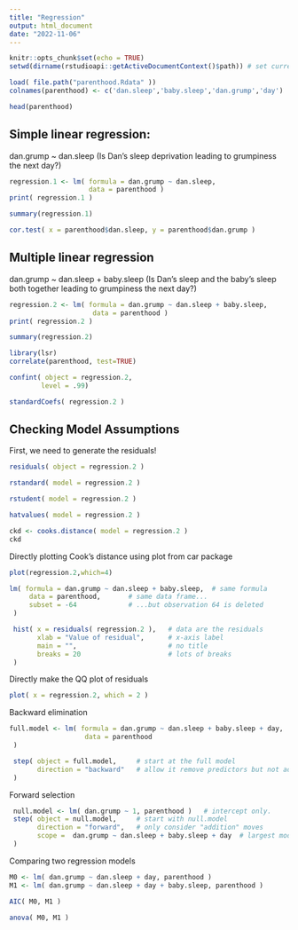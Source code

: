 ```yaml
---
title: "Regression"
output: html_document
date: "2022-11-06"
---
```


```r
knitr::opts_chunk$set(echo = TRUE)
setwd(dirname(rstudioapi::getActiveDocumentContext()$path)) # set current path as work path
```



```r
load( file.path("parenthood.Rdata" ))
colnames(parenthood) <- c('dan.sleep','baby.sleep','dan.grump','day')
```


```r
head(parenthood)
```

## Simple linear regression:
dan.grump ~ dan.sleep (Is Dan's sleep deprivation leading to grumpiness the next day?)
```r
regression.1 <- lm( formula = dan.grump ~ dan.sleep,  
                    data = parenthood )
print( regression.1 )
```

```r
summary(regression.1)
```

```r
cor.test( x = parenthood$dan.sleep, y = parenthood$dan.grump )
```


## Multiple linear regression
dan.grump ~ dan.sleep + baby.sleep (Is Dan's sleep and the baby's sleep both together leading to grumpiness the next day?)

```r
regression.2 <- lm( formula = dan.grump ~ dan.sleep + baby.sleep,  
                     data = parenthood )
print( regression.2 )
```
```r
summary(regression.2)
```

```r
library(lsr)
correlate(parenthood, test=TRUE)
```

```r
confint( object = regression.2,
        level = .99)
```

```r
standardCoefs( regression.2 )

```

## Checking Model Assumptions
First, we need to generate the residuals!

```r
residuals( object = regression.2 )
```

```r
rstandard( model = regression.2 )
```

```r
rstudent( model = regression.2 )
```

```r
hatvalues( model = regression.2 )
```

```r
ckd <- cooks.distance( model = regression.2 )
ckd
```

Directly plotting Cook's distance using plot from car package
```r
plot(regression.2,which=4)
```




```r
lm( formula = dan.grump ~ dan.sleep + baby.sleep,  # same formula
     data = parenthood,       # same data frame...
     subset = -64             # ...but observation 64 is deleted
 )
```




```r
 hist( x = residuals( regression.2 ),   # data are the residuals
       xlab = "Value of residual",      # x-axis label
       main = "",                       # no title 
       breaks = 20                      # lots of breaks
 )
```


Directly make the QQ plot of residuals

```r
plot( x = regression.2, which = 2 )
```













Backward elimination

```r
full.model <- lm( formula = dan.grump ~ dan.sleep + baby.sleep + day,  
                   data = parenthood  
 )
```

```r
 step( object = full.model,     # start at the full model
       direction = "backward"   # allow it remove predictors but not add them
 )
```
Forward selection
```r
 null.model <- lm( dan.grump ~ 1, parenthood )   # intercept only.
 step( object = null.model,     # start with null.model
       direction = "forward",   # only consider "addition" moves
       scope =  dan.grump ~ dan.sleep + baby.sleep + day  # largest model allowed
 )
```
 Comparing two regression models
```r
M0 <- lm( dan.grump ~ dan.sleep + day, parenthood )
M1 <- lm( dan.grump ~ dan.sleep + day + baby.sleep, parenthood )
```

```r
AIC( M0, M1 )
```

```r
anova( M0, M1 )
```

